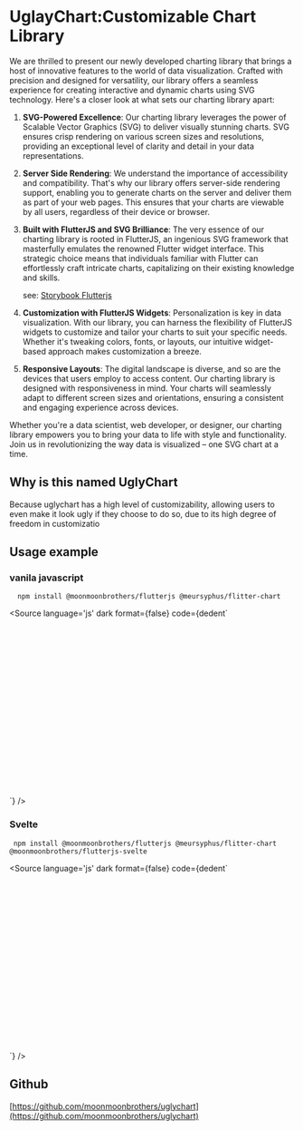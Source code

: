 
<Meta title="Introduction" />

# UglayChart:Customizable Chart Library

We are thrilled to present our newly developed charting library that brings a host of innovative features to the world of data visualization. Crafted with precision and designed for versatility, our library offers a seamless experience for creating interactive and dynamic charts using SVG technology. Here's a closer look at what sets our charting library apart:

<div style={{ display: 'flex', justifyContent: 'center' }}>
	<Story of={AreaStories.Spline} />
</div>

1. **SVG-Powered Excellence**: Our charting library leverages the power of Scalable Vector Graphics (SVG) to deliver visually stunning charts. SVG ensures crisp rendering on various screen sizes and resolutions, providing an exceptional level of clarity and detail in your data representations.

2. **Server Side Rendering**: We understand the importance of accessibility and compatibility. That's why our library offers server-side rendering support, enabling you to generate charts on the server and deliver them as part of your web pages. This ensures that your charts are viewable by all users, regardless of their device or browser.

3. **Built with FlutterJS and SVG Brilliance**: The very essence of our charting library is rooted in FlutterJS, an ingenious SVG framework that masterfully emulates the renowned Flutter widget interface. This strategic choice means that individuals familiar with Flutter can effortlessly craft intricate charts, capitalizing on their existing knowledge and skills.

   see: [Storybook Flutterjs](https://637c944f61fbd5154eb3e034-ijxaaherbp.chromatic.com/?path=/docs/introduction--docs)

4. **Customization with FlutterJS Widgets**: Personalization is key in data visualization. With our library, you can harness the flexibility of FlutterJS widgets to customize and tailor your charts to suit your specific needs. Whether it's tweaking colors, fonts, or layouts, our intuitive widget-based approach makes customization a breeze.

<div style={{ display: 'flex', justifyContent: 'center' }}>
	<Story of={BarStories.CustomBar} />
</div>

5. **Responsive Layouts**: The digital landscape is diverse, and so are the devices that users employ to access content. Our charting library is designed with responsiveness in mind. Your charts will seamlessly adapt to different screen sizes and orientations, ensuring a consistent and engaging experience across devices.

Whether you're a data scientist, web developer, or designer, our charting library empowers you to bring your data to life with style and functionality. Join us in revolutionizing the way data is visualized – one SVG chart at a time.

## Why is this named UglyChart

Because uglychart has a high level of customizability,
allowing users to even make it look ugly if they choose to do so, due to its high degree of freedom in customizatio

<div style={{ display: 'flex', justifyContent: 'center' }}>
	<Story of={BarStories.Bonobono} />
</div>

## Usage example

### vanila javascript

```
  npm install @moonmoonbrothers/flutterjs @meursyphus/flitter-chart
```

<Source
 language='js'
 dark
 format={false}
 code={dedent`
 <script>
  const svgElement = document.getElementById('mySvg');
  const runner = new AppRunner({
   // Size is automatically calculated by svgElement size.
   view: svgElement,
   /*
    this is not required if javascript is running on only brower.
    If server sider redering is needed, you should configure below props.
    Third party libraries may be required for window, document, and svgElement running on server side.
   */
   /*
    window: window,
    document: document,
    ssrSize: {width: 600, height: 300},
   */
  });
  const widget = AreaChart({
    //...props
  })
  runner.runApp(widget);
</script>

<svg id="mySvg" style="width: 600px; height: 300px;" />
`} />

### Svelte

```
 npm install @moonmoonbrothers/flutterjs @meursyphus/flitter-chart @moonmoonbrothers/flutterjs-svelte
```

<Source
 language='js'
 dark
 format={false}
 code={dedent`
 <script>
 </script>

<div style="width: 600px; height: 300px;">
	<Widget
		width="100%"
		height="100%"
		widget={AreaChart({
			// ...props
		})}
	/>
</div>
`} />

## Github

[https://github.com/moonmoonbrothers/uglychart](https://github.com/moonmoonbrothers/uglychart)
